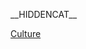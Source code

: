 __HIDDENCAT__
{{WPSS-cat}}
{{Stub Category | article= 電子遊戲文化 | newstub=Videogame-culture-stub | category=電子遊戲文化}}

[[Category:电子游戏小作品|Culture]]